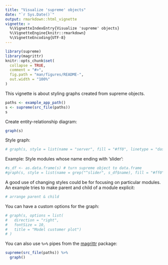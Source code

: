```yaml
---
title: "Visualize 'supreme' objects"
date: "`r Sys.Date()`"
output: rmarkdown::html_vignette
vignette: >
  %\VignetteIndexEntry{Visualize 'supreme' objects}
  %\VignetteEngine{knitr::rmarkdown}
  %\VignetteEncoding{UTF-8}
---
```


```r
library(supreme)
library(magrittr)
knitr::opts_chunk$set(
  collapse = TRUE,
  comment = "#>",
  fig.path = "man/figures/README-",
  out.width = "100%"
)
```

This vignette is about styling graphs created from supreme objects.

```r
paths <- example_app_path()
s <- supreme(src_file(paths))
s
```

Create entity-relationship diagram:
```r
graph(s)
```

Style graph:

```r
# graph(s, style = list(name = "server", fill = "#ff0", linetype = "dashed"))
```

Example: Style modules whose name ending with 'slider':

```r
#s_df <- as.data.frame(s) # turn supreme object to data.frame
#graph(s, style = list(name = grep("^slider", s_df$name), fill = "#ff0"))
```

A good use of changing styles could be for focusing on particular modules.
An example tries to make parent and child of a module explicit:
```r
# arrange parent & child
```

You can have a custom options for the graph:
```r
# graph(s, options = list(
#   direction = "right", 
#   fontSize = 10, 
#   title = "Model customer plot")
# )
```

You can also use `%>%` pipes from the
[magrittr](https://cran.r-project.org/package=magrittr) package:

```r
supreme(src_file(paths)) %>%
  graph()
```

